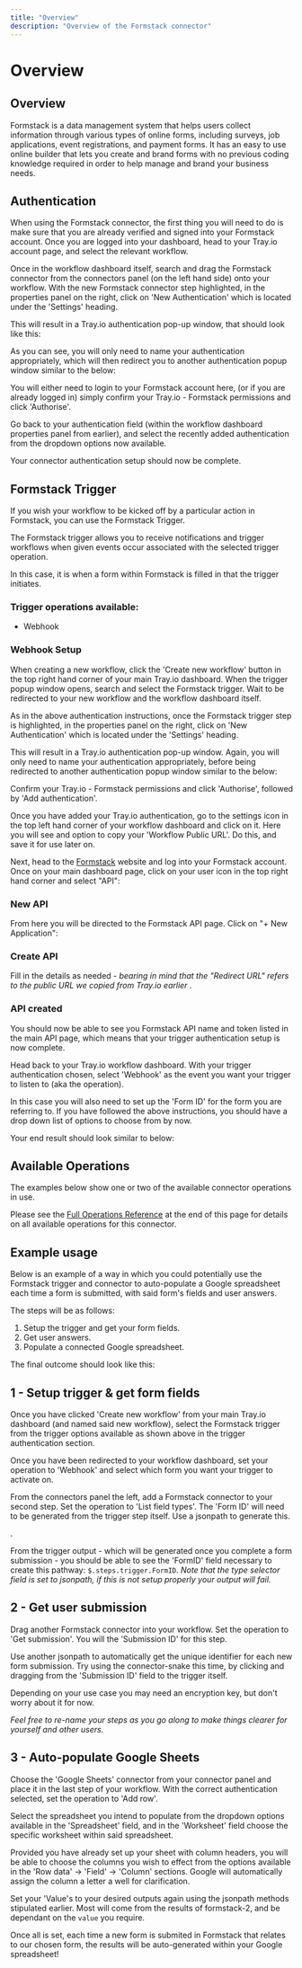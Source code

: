 ```yaml
---
title: "Overview"
description: "Overview of the Formstack connector"
---
```


# Overview

## Overview

Formstack is a data management system that helps users collect information through various types of online forms, including surveys, job applications, event registrations, and payment forms. It has an easy to use online builder that lets you create and brand forms with no previous coding knowledge required in order to help manage and brand your business needs.

## Authentication

When using the Formstack connector, the first thing you will need to do is make sure that you are already verified and signed into your Formstack account. Once you are logged into your dashboard, head to your Tray.io account page, and select the relevant workflow.

Once in the workflow dashboard itself, search and drag the Formstack connector from the connectors panel (on the left hand side) onto your workflow. With the new Formstack connector step highlighted, in the properties panel on the right, click on 'New Authentication' which is located under the 'Settings' heading.

This will result in a Tray.io authentication pop-up window, that should look like this:

As you can see, you will only need to name your authentication appropriately, which will then redirect you to another authentication popup window similar to the below:

You will either need to login to your Formstack account here, (or if you are already logged in) simply confirm your Tray.io - Formstack permissions and click 'Authorise'.

Go back to your authentication field (within the workflow dashboard properties panel from earlier), and select the recently added authentication from the dropdown options now available.

Your connector authentication setup should now be complete.

## Formstack Trigger

If you wish your workflow to be kicked off by a particular action in Formstack, you can use the Formstack Trigger.

The Formstack trigger allows you to receive notifications and trigger workflows when given events occur associated with the selected trigger operation.

In this case, it is when a form within Formstack is filled in that the trigger initiates.

### Trigger operations available:

- Webhook

### Webhook Setup

When creating a new workflow, click the 'Create new workflow' button in the top right hand corner of your main Tray.io dashboard. When the trigger popup window opens, search and select the Formstack trigger. Wait to be redirected to your new workflow and the workflow dashboard itself.

As in the above authentication instructions, once the Formstack trigger step is highlighted, in the properties panel on the right, click on 'New Authentication' which is located under the 'Settings' heading.

This will result in a Tray.io authentication pop-up window. Again, you will only need to name your authentication appropriately, before being redirected to another authentication popup window similar to the below:

Confirm your Tray.io - Formstack permissions and click 'Authorise', followed by 'Add authentication'.

> 

Once you have added your Tray.io authentication, go to the settings icon in the top left hand corner of your workflow dashboard and click on it. Here you will see and option to copy your 'Workflow Public URL'. Do this, and save it for use later on.

Next, head to the [Formstack](https://www.formstack.com/) website and log into your Formstack account. Once on your main dashboard page, click on your user icon in the top right hand corner and select "API":

### New API

From here you will be directed to the Formstack API page. Click on "+ New Application":

### Create API

Fill in the details as needed - *bearing in mind that the "Redirect URL" refers to the public URL we copied from Tray.io earlier* .

### API created

You should now be able to see you Formstack API name and token listed in the main API page, which means that your trigger authentication setup is now complete.

Head back to your Tray.io workflow dashboard. With your trigger authentication chosen, select 'Webhook' as the event you want your trigger to listen to (aka the operation).

In this case you will also need to set up the 'Form ID' for the form you are referring to. If you have followed the above instructions, you should have a drop down list of options to choose from by now.

Your end result should look similar to below:

## Available Operations

The examples below show one or two of the available connector operations in use.

Please see the [Full Operations Reference](#operationsFull) at the end of this page for details on all available operations for this connector.

## Example usage

Below is an example of a way in which you could potentially use the Formstack trigger and connector to auto-populate a Google spreadsheet each time a form is submitted, with said form's fields and user answers.

The steps will be as follows:

1. Setup the trigger and get your form fields.
2. Get user answers.
3. Populate a connected Google spreadsheet.

The final outcome should look like this:

> 

## 1 - Setup trigger & get form fields

Once you have clicked 'Create new workflow' from your main Tray.io dashboard (and named said new workflow), select the Formstack trigger from the trigger options available as shown above in the trigger authentication section.

Once you have been redirected to your workflow dashboard, set your operation to 'Webhook' and select which form you want your trigger to activate on.

From the connectors panel the left, add a Formstack connector to your second step. Set the operation to 'List field types'. The 'Form ID' will need to be generated from the trigger step itself. Use a jsonpath to generate this.

.

From the trigger output - which will be generated once you complete a form submission - you should be able to see the 'FormID' field necessary to create this pathway: `$.steps.trigger.FormID`. *Note that the type selector field is set to jsonpath, if this is not setup properly your output will fail.*

## 2 - Get user submission

Drag another Formstack connector into your workflow. Set the operation to 'Get submission'. You will the 'Submission ID' for this step.

Use another jsonpath to automatically get the unique identifier for each new form submission. Try using the connector-snake this time, by clicking and dragging from the 'Submission ID' field to the trigger itself.

Depending on your use case you may need an encryption key, but don't worry about it for now.

*Feel free to re-name your steps as you go along to make things clearer for yourself and other users.*

## 3 - Auto-populate Google Sheets

Choose the 'Google Sheets' connector from your connector panel and place it in the last step of your workflow. With the correct authentication selected, set the operation to 'Add row'.

Select the spreadsheet you intend to populate from the dropdown options available in the 'Spreadsheet' field, and in the 'Worksheet' field choose the specific worksheet within said spreadsheet.

Provided you have already set up your sheet with column headers, you will be able to choose the columns you wish to effect from the options available in the 'Row data' -> 'Field' -> 'Column' sections. Google will automatically assign the column a letter a well for clarification.

Set your 'Value's to your desired outputs again using the jsonpath methods stipulated earlier. Most will come from the results of formstack-2, and be dependant on the `value` you require.

Once all is set, each time a new form is submited in Formstack that relates to our chosen form, the results will be auto-generated within your Google spreadsheet!
